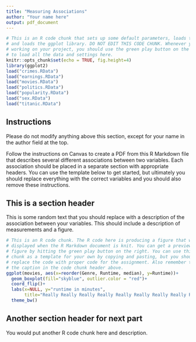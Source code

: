 ```yaml
---
title: "Measuring Associations"
author: "Your name here"
output: pdf_document
---
```


```r
# This is an R code chunk that sets up some default parameters, loads the data,
# and loads the ggplot library. DO NOT EDIT THIS CODE CHUNK. Whenever you start
# working on your project, you should use the green play button on the right,
# to load all the data and settings here.
knitr::opts_chunk$set(echo = TRUE, fig.height=4)
library(ggplot2)
load("crimes.RData")
load("earnings.RData")
load("movies.RData")
load("politics.RData")
load("popularity.RData")
load("sex.RData")
load("titanic.RData")
```

## Instructions

Please do not modify anything above this section, except for your name in the author field at the top.

Follow the instructions on Canvas to create a PDF from this R Markdown file that describes several different associations between two variables. Each association should be placed in a separate section with appropriate headers. You can use the template below to get started, but ultimately you should replace everything with the correct variables and you should also remove these instructions.

## This is a section header

This is some random text that you should replace with a description of the association between your variables. This should include a description of measurements and a figure.

```r
# This is an R code chunk. The R code here is producing a figure that will be
# displayed when the R Markdown document is knit. You can get a preview of this
# figure by hitting the green play button on the right. You can use this R code
# chunk as a template for your own by copying and pasting, but you should
# replace the code with proper code for the assignment. Also remember to change
# the caption in the code chunk header above.
ggplot(movies, aes(x=reorder(Genre, Runtime, median), y=Runtime))+
  geom_boxplot(fill="skyblue", outlier.color = "red")+
  coord_flip()+
  labs(x=NULL, y="runtime in minutes", 
       title="Really Really Really Really Really Really Really Really Really Long Title")+
  theme_bw()
```

## Another section header for next part

You would put another R code chunk here and description.
